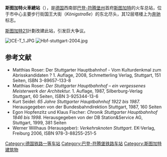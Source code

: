 {{noteTA
|G1=Transport
|G2=Unit
|G3=DE
}}
{{Infobox station
| name                = 斯图加特火车总站<br />Stuttgart Hauptbahnhof
| native_name         = 
| native_name_lang    = de
| symbol =  | symbol2 = 
| symbol_location     = de
| type                = 總站
| image               = 2018-08-30 EC 218 "Chiemgau" Salzburg - Stuttgart (42581205930).jpg
| alt                 = 
| caption             = 2018年時的車站建築
| other_name          = 
| address             = 
| borough             = [[巴登-符騰堡州|巴登-符騰堡州]][[斯圖加特|斯圖加特]]
| country             = {{GER}}
| coordinates         = {{coord|48|47|02|N|9|10|54|E|type:railwaystation_region:DE-BW}}
| line                = 
| platforms           = 17個（1a及1至16號）<ref name=ORM>{{cite map |url=http://www.openrailwaymap.org/index.php?lang=en&lat=48.7856098758287&lon=9.18339585202065&zoom=18&style=standard |title=Map of Stuttgart Hauptbahnhof |publisher=OpenRailwayMap |date=28 September 2014 |map=OpenRailwayMap |mapurl=http://www.OpenRailwayMap.org |cartography=OpenStreetMap |accessdate=2014-10-19 |archive-date=2020-11-30 |archive-url=https://web.archive.org/web/20201130201917/https://www.openrailwaymap.org/index.php?lang=en&lat=48.7856098758287&lon=9.18339585202065&zoom=18&style=standard |dead-url=no }}</ref><ref name=BhfMap>{{cite web |url=http://www.bahnhof.de/file/6745348/data/Stuutgart_Hbf_Lageplan_PDF.pdf |title=Lageplan Hauptbahnhof Stuttgart |language=de |publisher=Deutsche Bahn AG |year=2014 |format=PDF |type=orientation map |accessdate=2014-10-19 |deadurl=yes |archiveurl=https://web.archive.org/web/20140808121447/http://www.bahnhof.de/file/6745348/data/Stuutgart_Hbf_Lageplan_PDF.pdf |archivedate=2014-08-08 }}</ref>
| tracks              = 
| connections         = 
| code                = {{Deutsche Bahn station codes|code=|ds100=TS|ibnr=|category=1}}
| architect           = {{link-en|Paul Bonatz|Paul Bonatz}}及{{link-en|Friedrich Eugen Scholer|Friedrich Eugen Scholer}}
| architectural_style = 
| opened              = 1922年
| closed              =
| passengers          = 每日220,000人次<ref name="db">[http://www.bahnhof.de/site/bahnhoefe/de/sued/stuttgart__hbf/daten__und__fakten/daten__und__fakten__.html ''Stuttgart Hauptbahnhof: 140 Kilometer Gleise auf 82 Hektar Grund''] {{webarchive|url=https://web.archive.org/web/20070601175638/http://www.bahnhof.de/site/bahnhoefe/de/sued/stuttgart__hbf/daten__und__fakten/daten__und__fakten__.html |date=2007-06-01 }}. Information found at ''bahnhof.de'', accessed on 13 December 2008</ref>
| pass_year           = 
| website             = [http://www.bahnhof.de/?lang=en#station/21231 www.bahnhof.de]
| _trains             = 590<ref name="db" />
}}
'''斯图加特火車總站'''（{{lang-de|Stuttgart Hauptbahnhof}}），是[[德国|德国]]西南部[[巴登-符腾堡州|巴登-符腾堡州]]首府[[斯图加特|斯图加特]]的火车总站，位于市中心主要步行街国王大街（''Königstraße''）的东北尽头，其12层塔楼上为[[奔驰|奔驰]]标志。

[[斯图加特21|斯图加特21]]計劃改建此站，引发巨大争议。

[[File:ICE-T_1.JPG|thumb]]
[[File:Hbf-stuttgart-2004.jpg|thumb]]

==参考文献==
* Matthias Roser: Der Stuttgarter Hauptbahnhof - Vom Kulturdenkmal zum Abrisskandidaten ? 1. Auflage, 2008, Schmetterling Verlag, Stuttgart, 151 Seiten, ISBN 3-89657-133-8
* Matthias Roser: ''Der Stuttgarter Hauptbahnhof – ein vergessenes Meisterwerk der Architektur.'' 1. Auflage, 1987, Silberburg-Verlag Stuttgart, 60 Seiten, ISBN 3-925344-13-6
* Kurt Seidel: ''65 Jahre Stuttgarter Hauptbahnhof 1922 bis 1987.'' Herausgegeben von der Bundesbahndirektion Stuttgart, 1987, 160 Seiten
* Egon Hopfenzitz und Klaus Fischer: ''Chronik Stuttgarter Hauptbahnhof 1846 bis 1998.'' Herausgegeben von der DB Station&Service AG, Stuttgart, 1999, 381 Seiten
* Werner Willhaus (Herausgeber): ''Verkehrsknoten Stuttgart''. EK-Verlag, Freiburg 2006, ISBN 978-3-88255-251-5

{{Reflist}}

{{commons|Stuttgart Hauptbahnhof|Stuttgart Hauptbahnhof}}
{{coord|48|47|02|N|9|10|54|E|region:DE-BW_type:railwaystation|display=title}}
{{德国铁路一等车站}}

{{Authority control}}
{{DEFAULTSORT:Stuttgart Hauptbahnhof}}
{{鐵路車站小作品}}
[[Category:德国铁路一等车站|Category:德国铁路一等车站]]
[[Category:巴登-符腾堡铁路车站|Category:巴登-符腾堡铁路车站]]
[[Category:斯图加特建筑物|Category:斯图加特建筑物]]